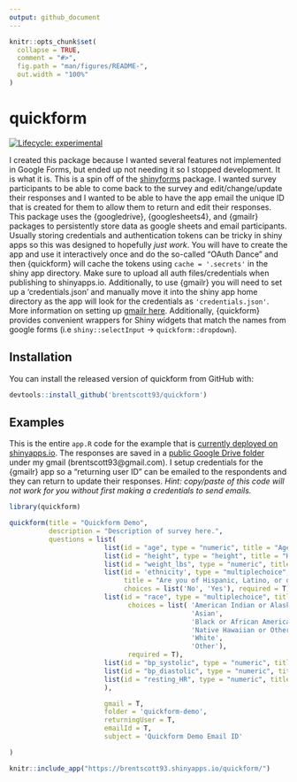 ```yaml
---
output: github_document
---
```


<!-- README.md is generated from README.Rmd. Please edit that file -->

```r
knitr::opts_chunk$set(
  collapse = TRUE,
  comment = "#>",
  fig.path = "man/figures/README-",
  out.width = "100%"
)
```

# quickform

<!-- badges: start -->
[![Lifecycle: experimental](https://img.shields.io/badge/lifecycle-experimental-orange.svg)](https://www.tidyverse.org/lifecycle/#experimental)
<!-- badges: end -->

I created this package because I wanted several features not implemented in Google Forms, but ended up not needing it so I stopped development. It is what it is. This is a spin off of the [shinyforms](https://github.com/daattali/shinyforms) package. I wanted survey participants to be able to come back to the survey and edit/change/update their responses and I wanted to be able to have the app email the unique ID that is created for them to allow them to return and edit their responses. This package uses the {googledrive}, {googlesheets4}, and {gmailr} packages to persistently store data as google sheets and email participants. Usually storing credentials and authentication tokens can be tricky in shiny apps so this was designed to hopefully _just work_. You will have to create the app and use it interactively once and do the so-called "OAuth Dance" and then {quickform} will cache the tokens using `cache = '.secrets'` in the shiny app directory. Make sure to upload all auth files/credentials when publishing to shinyapps.io. Additionally, to use {gmailr} you will need to set up a 'credentials.json' and manually move it into the shiny app home directory as the app will look for the credentials as `'credentials.json'`. More information on setting up [gmailr here](https://github.com/r-lib/gmailr). Additionally, {quickform} provides convenient wrappers for Shiny widgets that match the names from google forms (i.e `shiny::selectInput` -> `quickform::dropdown`).

## Installation

You can install the released version of quickform from GitHub with:

``` r
devtools::install_github('brentscott93/quickform')
``` 

## Examples

This is the entire `app.R` code for the example that is [currently deployed on shinyapps.io](https://brentscott93.shinyapps.io/quickform/). The responses are saved in a [public Google Drive folder](https://drive.google.com/drive/folders/1sgV9XFyYkf8jGp-xGAHcmIJfN83OkHt9?usp=sharing) under my gmail (brentscott93@gmail.com). I setup credentials for the {gmailr} app so a "returning user ID" can be emailed to the respondents and they can return to update their responses. *Hint: copy/paste of this code will not work for you without first making a credentials to send emails.* 
``` r
library(quickform)

quickform(title = "Quickform Demo",
          description = "Description of survey here.",
          questions = list(
                        list(id = "age", type = "numeric", title = "Age (yrs)", required = T),
                        list(id = "height", type = "height", title = "Height (ft-in)", required = T),
                        list(id = "weight_lbs", type = "numeric", title = "Weight (lbs)", required = T),
                        list(id = 'ethnicity', type = "multiplechoice", 
                             title = "Are you of Hispanic, Latino, or of Spanish origin?" , 
                             choices = list('No', 'Yes'), required = T),
                        list(id = "race", type = "multiplechoice", title = "Race", 
                              choices = list( 'American Indian or Alaska Native',
                                              'Asian',
                                              'Black or African American',
                                              'Native Hawaiian or Other Pacific Islander',
                                              'White',
                                              'Other'), 
                              required = T),
                        list(id = "bp_systolic", type = "numeric", title = "Blood Pressure (Systolic)"),
                        list(id = "bp_diastolic", type = "numeric", title = "Blood Pressure (Diastolic)"),
                        list(id = "resting_HR", type = "numeric", title = "Resting Heart Rate")
                        ),

                        gmail = T,
                        folder = 'quickform-demo',
                        returningUser = T,
                        emailId = T,
                        subject = 'Quickform Demo Email ID'

)
```

```r
knitr::include_app("https://brentscott93.shinyapps.io/quickform/")
```

